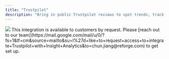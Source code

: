 ```yaml
---
title: "Trustpilot"
description: "Bring in public Trustpilot reviews to spot trends, track sentiment shifts, and monitor product perception over time."
---
```


<Frame>
  <img
    src="/trustpilot.png"
    style={{ width:"100%" }}
  />
</Frame>

<Info>
  This integration is available to customers by request. Please [reach out to our team](https://mail.google.com/mail/u/0/?fs=1&tf=cm&source=mailto&su=I%27d+like+to+request+access+to+integrate+Trustpilot+with+Insight+Analytics&to=chun.jiang@reforge.com) to get set up.
</Info>